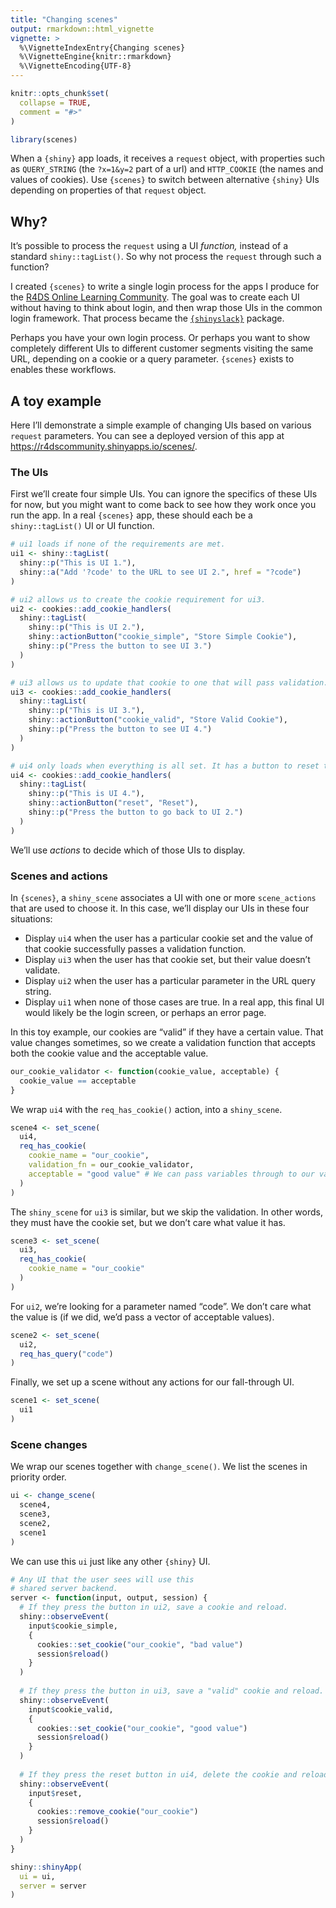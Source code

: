 ---
title: "Changing scenes"
output: rmarkdown::html_vignette
vignette: >
  %\VignetteIndexEntry{Changing scenes}
  %\VignetteEngine{knitr::rmarkdown}
  %\VignetteEncoding{UTF-8}
---

```{r, include = FALSE}
knitr::opts_chunk$set(
  collapse = TRUE,
  comment = "#>"
)
```

```{r setup}
library(scenes)
```

When a `{shiny}` app loads, it receives a `request` object, with properties such as `QUERY_STRING` (the `?x=1&y=2` part of a url) and `HTTP_COOKIE` (the names and values of cookies).
Use `{scenes}` to switch between alternative `{shiny}` UIs depending on properties of that `request` object.

## Why?

It's possible to process the `request` using a UI *function,* instead of a standard `shiny::tagList()`.
So why not process the `request` through such a function?

I created `{scenes}` to write a single login process for the apps I produce for the [R4DS Online Learning Community](https://www.rfordatasci.com/).
The goal was to create each UI without having to think about login, and then wrap those UIs in the common login framework.
That process became the [`{shinyslack}`](https://github.com/r4ds/shinyslack) package.

Perhaps you have your own login process.
Or perhaps you want to show completely different UIs to different customer segments visiting the same URL, depending on a cookie or a query parameter.
`{scenes}` exists to enables these workflows.

## A toy example

Here I'll demonstrate a simple example of changing UIs based on various `request` parameters.
You can see a deployed version of this app at <https://r4dscommunity.shinyapps.io/scenes/>.

### The UIs

First we'll create four simple UIs.
You can ignore the specifics of these UIs for now, but you might want to come back to see how they work once you run the app.
In a real `{scenes}` app, these should each be a `shiny::tagList()` UI or UI function.

```{r UIs}
# ui1 loads if none of the requirements are met.
ui1 <- shiny::tagList(
  shiny::p("This is UI 1."),
  shiny::a("Add '?code' to the URL to see UI 2.", href = "?code")
)

# ui2 allows us to create the cookie requirement for ui3.
ui2 <- cookies::add_cookie_handlers(
  shiny::tagList(
    shiny::p("This is UI 2."),
    shiny::actionButton("cookie_simple", "Store Simple Cookie"),
    shiny::p("Press the button to see UI 3.")
  )
)

# ui3 allows us to update that cookie to one that will pass validation.
ui3 <- cookies::add_cookie_handlers(
  shiny::tagList(
    shiny::p("This is UI 3."),
    shiny::actionButton("cookie_valid", "Store Valid Cookie"),
    shiny::p("Press the button to see UI 4.")
  )
)

# ui4 only loads when everything is all set. It has a button to reset things.
ui4 <- cookies::add_cookie_handlers(
  shiny::tagList(
    shiny::p("This is UI 4."),
    shiny::actionButton("reset", "Reset"),
    shiny::p("Press the button to go back to UI 2.")
  )
)
```

We'll use *actions* to decide which of those UIs to display.

### Scenes and actions

In `{scenes}`, a `shiny_scene` associates a UI with one or more `scene_actions` that are used to choose it.
In this case, we'll display our UIs in these four situations:

-   Display `ui4` when the user has a particular cookie set and the value of that cookie successfully passes a validation function.
-   Display `ui3` when the user has that cookie set, but their value doesn't validate.
-   Display `ui2` when the user has a particular parameter in the URL query string.
-   Display `ui1` when none of those cases are true. In a real app, this final UI would likely be the login screen, or perhaps an error page.

In this toy example, our cookies are "valid" if they have a certain value.
That value changes sometimes, so we create a validation function that accepts both the cookie value and the acceptable value.

```{r ui4-validation}
our_cookie_validator <- function(cookie_value, acceptable) {
  cookie_value == acceptable
}
```

We wrap `ui4` with the `req_has_cookie()` action, into a `shiny_scene`.

```{r scene4}
scene4 <- set_scene(
  ui4,
  req_has_cookie(
    cookie_name = "our_cookie",
    validation_fn = our_cookie_validator,
    acceptable = "good value" # We can pass variables through to our validator.
  )
)
```

The `shiny_scene` for `ui3` is similar, but we skip the validation.
In other words, they must have the cookie set, but we don't care what value it has.

```{r scene3}
scene3 <- set_scene(
  ui3,
  req_has_cookie(
    cookie_name = "our_cookie"
  )
)
```

For `ui2`, we're looking for a parameter named "code".
We don't care what the value is (if we did, we'd pass a vector of acceptable values).

```{r scene2}
scene2 <- set_scene(
  ui2,
  req_has_query("code")
)
```

Finally, we set up a scene without any actions for our fall-through UI.

```{r scene1}
scene1 <- set_scene(
  ui1
)
```

### Scene changes

We wrap our scenes together with `change_scene()`.
We list the scenes in priority order.

```{r change}
ui <- change_scene(
  scene4,
  scene3,
  scene2,
  scene1
)
```

We can use this `ui` just like any other `{shiny}` UI.

```{r shiny, eval = FALSE}
# Any UI that the user sees will use this
# shared server backend.
server <- function(input, output, session) {
  # If they press the button in ui2, save a cookie and reload.
  shiny::observeEvent(
    input$cookie_simple,
    {
      cookies::set_cookie("our_cookie", "bad value")
      session$reload()
    }
  )
  
  # If they press the button in ui3, save a "valid" cookie and reload.
  shiny::observeEvent(
    input$cookie_valid,
    {
      cookies::set_cookie("our_cookie", "good value")
      session$reload()
    }
  )
  
  # If they press the reset button in ui4, delete the cookie and reload.
  shiny::observeEvent(
    input$reset,
    {
      cookies::remove_cookie("our_cookie")
      session$reload()
    }
  )
}

shiny::shinyApp(
  ui = ui,
  server = server
)
```
